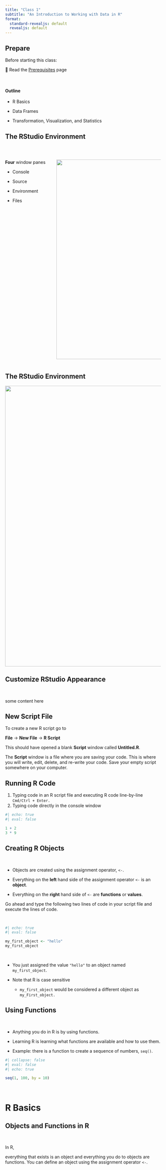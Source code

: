 ```yaml
---
title: "Class 1"
subtitle: "An Introduction to Working with Data in R"
format:
  standard-revealjs: default
  revealjs: default
---
```


## Prepare

Before starting this class:

📖 Read the [Prerequisites](/prerequisites.html) page

 

#### Outline

::: nonincremental
-   R Basics

-   Data Frames

-   Transformation, Visualization, and Statistics
:::

## The RStudio Environment

 

::: columns
::: {.column width="30%"}
**Four** window panes

-   Console

-   Source

-   Environment

-   Files
:::

::: {.column width="70%"}
![](/images/rstudio-environment.png){width="645"}
:::
:::

## The RStudio Environment

![](/images/rstudio-environment.png){fig-align="center" width="907"}

## Customize RStudio Appearance

 

some content here

## New Script File {#sec-new-script-file}

To create a new R script go to

**File** -\> **New File** -\> **R Script**

This should have opened a blank **Script** window called **Untitled.R**.

The **Script** window is a file where you are saving your code. This is where you will write, edit, delete, and re-write your code. Save your empty script somewhere on your computer.

## Running R Code {#sec-running-r-code}

::: nonincremental
1.  Typing code in an R script file and executing R code line-by-line `Cmd/Ctrl + Enter.`
2.  Typing code directly in the console window
:::

```r
#| echo: true
#| eval: false

1 + 2
3 * 9
```

## Creating R Objects {#sec-creating-r-objects}

 

::: nonincremental
-   Objects are created using the assignment operator, `<-`.

-   Everything on the **left** hand side of the assignment operator `<-` is an **object**.

-   Everything on the **right** hand side of `<-` are **functions** or **values**.
:::

Go ahead and type the following two lines of code in your script file and execute the lines of code.

 

```r
#| echo: true
#| eval: false

my_first_object <- "hello"
my_first_object
```

 

::: nonincremental
-   You just assigned the value `"hello"` to an object named `my_first_object`.

-   Note that R is case sensitive

    ::: nonincremental
    -   `my_first_object` would be considered a different object as `my_First_object.`
    :::
:::

## Using Functions {#sec-using-functions}

 

::: nonincremental
-   Anything you do in R is by using functions.

-   Learning R is learning what functions are available and how to use them.

-   Example: there is a function to create a sequence of numbers, `seq()`.
:::

```r
#| collapse: false
#| eval: false
#| echo: true

seq(1, 100, by = 10)
```

 

# R Basics

## Objects and Functions in R

 

In R,

everything that exists is an object and everything you do to objects are functions. You can define an object using the assignment operator `<-`.
